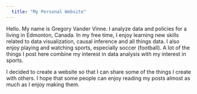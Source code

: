 ```yaml
---
  title: "My Personal Website"
---
```

  
Hello. My name is Gregory Vander Vinne. I analyze data and policies for a living in Edmonton, Canada. In my free time, I enjoy learning new skills related to data visualization, causal inference and all things data. I also enjoy playing and watching sports, especially soccer (football). A lot of the things I post here combine my interest in data analysis with my interest in sports.   

I decided to create a website so that I can share some of the things I create with others. I hope that some people can enjoy reading my posts almost as much as I enjoy making them. 
